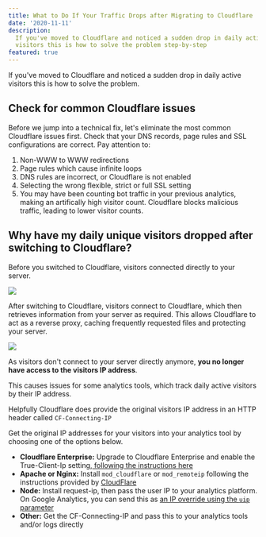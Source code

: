 ```yaml
---
title: What to Do If Your Traffic Drops after Migrating to Cloudflare
date: '2020-11-11'
description:
  If you've moved to Cloudflare and noticed a sudden drop in daily active
  visitors this is how to solve the problem step-by-step
featured: true
---
```


If you've moved to Cloudflare and noticed a sudden drop in daily active visitors this is how to solve the problem.

## Check for common Cloudflare issues

Before we jump into a technical fix, let's eliminate the most common Cloudflare issues first. Check that your DNS records, page rules and SSL configurations are correct. Pay attention to:

1. Non-WWW to WWW redirections
2. Page rules which cause infinite loops
3. DNS rules are incorrect, or Cloudflare is not enabled
4. Selecting the wrong flexible, strict or full SSL setting
5. You may have been counting bot traffic in your previous analytics, making an artifically high visitor count. Cloudflare blocks malicious traffic, leading to lower visitor counts.

## Why have my daily unique visitors dropped after switching to Cloudflare?

Before you switched to Cloudflare, visitors connected directly to your server.

![](/images/blog/getting-started.png)

After switching to Cloudflare, visitors connect to Cloudflare, which then retrieves information from your server as required. This allows Cloudflare to act as a reverse proxy, caching frequently requested files and protecting your server.

![](/images/blog/getting-started-2.png)

As visitors don't connect to your server directly anymore, **you no longer have access to the visitors IP address**.

This causes issues for some analytics tools, which track daily active visitors by their IP address.

Helpfully Cloudflare does provide the original visitors IP address in an HTTP header called `CF-Connecting-IP`

Get the original IP addresses for your visitors into your analytics tool by choosing one of the options below.

- **Cloudflare Enterprise:** Upgrade to Cloudflare Enterprise and enable the True-Client-Ip setting,[ following the instructions here](https://support.cloudflare.com/hc/en-us/articles/206776727-What-is-True-Client-IP-)
- **Apache or Nginx:** Install `mod_cloudflare` or `mod_remoteip` following the instructions provided by [CloudFlare](https://support.cloudflare.com/hc/en-us/articles/200170786-Restoring-original-visitor-IPs-Logging-visitor-IP-addresses)
- **Node:** Install request-ip, then pass the user IP to your analytics platform. On Google Analytics, you can send this as [an IP override using the `uip` parameter](https://developers.google.com/analytics/devguides/collection/protocol/v1/parameters#uip)
- **Other:** Get the CF-Connecting-IP and pass this to your analytics tools and/or logs directly
